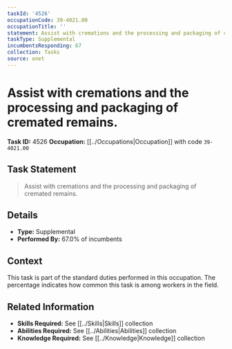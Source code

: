 ```yaml
---
taskId: '4526'
occupationCode: 39-4021.00
occupationTitle: ''
statement: Assist with cremations and the processing and packaging of cremated remains.
taskType: Supplemental
incumbentsResponding: 67
collection: Tasks
source: onet
---
```

# Assist with cremations and the processing and packaging of cremated remains.

**Task ID:** 4526
**Occupation:** [[../Occupations|Occupation]] with code `39-4021.00`

## Task Statement

> Assist with cremations and the processing and packaging of cremated remains.

## Details

- **Type:** Supplemental
- **Performed By:** 67.0% of incumbents

## Context

This task is part of the standard duties performed in this occupation. The percentage indicates how common this task is among workers in the field.

## Related Information

- **Skills Required:** See [[../Skills|Skills]] collection
- **Abilities Required:** See [[../Abilities|Abilities]] collection
- **Knowledge Required:** See [[../Knowledge|Knowledge]] collection
